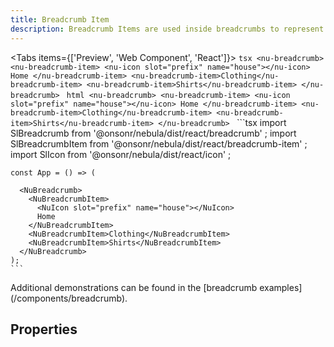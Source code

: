 ```yaml
---
title: Breadcrumb Item
description: Breadcrumb Items are used inside breadcrumbs to represent different links.
---
```



<Tabs items={['Preview', 'Web Component', 'React']}>
  <Tab value="Preview">
    ```tsx
    <nu-breadcrumb>
      <nu-breadcrumb-item>
        <nu-icon slot="prefix" name="house"></nu-icon>
        Home
      </nu-breadcrumb-item>
      <nu-breadcrumb-item>Clothing</nu-breadcrumb-item>
      <nu-breadcrumb-item>Shirts</nu-breadcrumb-item>
    </nu-breadcrumb>
    ```
  </Tab>
  <Tab value="Web Component">
    ```html
    <nu-breadcrumb>
      <nu-breadcrumb-item>
        <nu-icon slot="prefix" name="house"></nu-icon>
        Home
      </nu-breadcrumb-item>
      <nu-breadcrumb-item>Clothing</nu-breadcrumb-item>
      <nu-breadcrumb-item>Shirts</nu-breadcrumb-item>
    </nu-breadcrumb>
    ```
  </Tab>
  <Tab value="React">
    ```tsx
    import SlBreadcrumb from '@onsonr/nebula/dist/react/breadcrumb'
    ;
    import SlBreadcrumbItem from '@onsonr/nebula/dist/react/breadcrumb-item'
    ;
    import SlIcon from '@onsonr/nebula/dist/react/icon'
    ;
    
    const App = () => (
      
      <NuBreadcrumb>
        <NuBreadcrumbItem>
          <NuIcon slot="prefix" name="house"></NuIcon>
          Home
        </NuBreadcrumbItem>
        <NuBreadcrumbItem>Clothing</NuBreadcrumbItem>
        <NuBreadcrumbItem>Shirts</NuBreadcrumbItem>
      </NuBreadcrumb>
    );
    ```
  </Tab>
</Tabs>

<Callout type="info">
Additional demonstrations can be found in the [breadcrumb examples](/components/breadcrumb).
</Callout>

## Properties

<AutoTypeTable path="./src/components/breadcrumb-item/breadcrumb-item.component.ts" name="NuBreadcrumbItem" />


